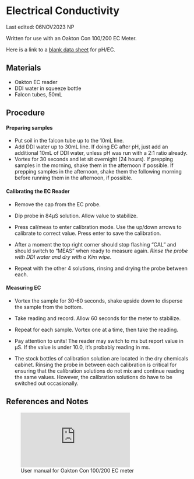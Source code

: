 # Electrical Conductivity

::: callout-note
Last edited: 06NOV2023 NP

Written for use with an Oakton Con 100/200 EC Meter.

Here is a link to a [blank data sheet](https://docs.google.com/spreadsheets/d/1P5PqFcmzgwddXPfyeM5ysjDcvJ56EupvhaIyWBJo1t8/edit?usp=sharing) for pH/EC.
:::

## Materials

-   Oakton EC reader
-   DDI water in squeeze bottle
-   Falcon tubes, 50mL

## Procedure

#### Preparing samples

-   Put soil in the falcon tube up to the 10mL line.
-   Add DDI water up to 30mL line. If doing EC after pH, just add an additional 10mL of DDI water, unless pH was run with a 2:1 ratio already.
-   Vortex for 30 seconds and let sit overnight (24 hours). If prepping samples in the morning, shake them in the afternoon if possible. If prepping samples in the afternoon, shake them the following morning before running them in the afternoon, if possible.

#### Calibrating the EC Reader

-   Remove the cap from the EC probe.

-   Dip probe in 84µS solution. Allow value to stabilize.

-   Press cal/meas to enter calibration mode. Use the up/down arrows to calibrate to correct value. Press enter to save the calibration.

-   After a moment the top right corner should stop flashing "CAL" and should switch to "MEAS" when ready to measure again. *Rinse the probe with DDI water and dry with a Kim wipe*.

-   Repeat with the other 4 solutions, rinsing and drying the probe between each.

#### Measuring EC

-   Vortex the sample for 30-60 seconds, shake upside down to disperse the sample from the bottom. 

-   Take reading and record. Allow 60 seconds for the meter to stabilize.

-   Repeat for each sample. Vortex one at a time, then take the reading.

::: callout-tip
-   Pay attention to units! The reader may switch to ms but report value in µS. If the value is under 10.0, it's probably reading in ms.

-   The stock bottles of calibration solution are located in the dry chemicals cabinet. Rinsing the probe in between each calibration is critical for ensuring that the calibration solutions do not mix and continue reading the same values. However, the calibration solutions do have to be switched out occasionally.
:::

## References and Notes

![User manual for Oakton Con 100/200 EC meter](https://pim-resources.coleparmer.com/instruction-manual/con-100-200mnl.pdf)

